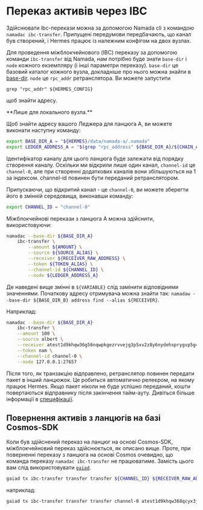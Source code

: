 
# Переказ активів через IBC

Здійснювати ibc-перекази можна за допомогою Namada cli з командою `namadac ibc-transfer`. Припущені передумови передбачають, що канал був створений, і Hermes працює із належним конфігом на двох вузлах.

Для проведення міжблокчейнового (IBC) переказу за допомогою команди `ibc-transfer` від Namada, нам потрібно буде знати `base-dir` і `node` кожного екземпляру (і інші параметри переказу).
`base-dir` це базовий каталог кожного вузла, докладніше про нього можна знайти в [base-dir](../operators/ledger/base-directory.mdx).
`node` це `rpc_addr` ретранслятора.
Ви можете запустити
```shell
grep "rpc_addr" ${HERMES_CONFIG}
```
щоб знайти адресу.

<Callout>
 **Лише для локального вузла.**

 Щоб знайти адресу вашого Леджера для ланцюга А, ви можете виконати наступну команду:
 ```bash copy
 export BASE_DIR_A = "${HERMES}/data/namada-a/.namada"
 export LEDGER_ADDRESS_A = "$(grep "rpc_address" ${BASE_DIR_A}/${CHAIN_A_ID}/setup/validator-0/.namada/${CHAIN_A_ID}/config.toml)"
 ```
</Callout>

Ідентифікатор каналу для цього ланцюга буде залежати від порядку створення каналу. Оскільки ми відкрили лише один канал, `channel-id` це `channel-0`, але при створенні додаткових каналів вони збільшуються на 1 за індексом. channel-id повинен бути переданий ретранслятором.






Припускаючи, що відкритий канал - це `channel-0`, ви можете зберегти його в змінній середовища, виконавши команду:





```bash copy
export CHANNEL_ID = "channel-0"
```

Міжблокчейнові перекази з ланцюга A можна здійснити, використовуючи:
```bash copy
namadac --base-dir ${BASE_DIR_A}
    ibc-transfer \
        --amount ${AMOUNT} \
        --source ${SOURCE_ALIAS} \
        --receiver ${RECEIVER_RAW_ADDRESS} \
        --token ${TOKEN_ALIAS} \
        --channel-id ${CHANNEL_ID} \
        --node ${LEDGER_ADDRESS_A}
```
Де наведені вище змінні в `${VARIABLE}` слід замінити відповідними значеннями. Початкову адресу отримувача можна знайти так: `namadaw --base-dir ${BASE_DIR_B} address find --alias ${RECEIVER}`.

Наприклад:
```bash copy
namadac --base-dir ${BASE_DIR_A}
    ibc-transfer \
    --amount 100 \
    --source albert \
    --receiver atest1d9khqw36g56nqwpkgezrvvejg3p5xv2z8y6nydehxprygvp5g4znj3phxfpyv3pcgcunws2x0wwa76 \
    --token nam \
    --channel-id channel-0 \
    --node 127.0.0.1:27657
```

Після того, як транзакцію відправлено, ретранслятор повинен передати пакет в інший ланцюжок. Це робиться автоматично релеєром, на якому працює Hermes. Якщо пакет ніколи не буде успішно переданий, кошти повертаються відправнику після закінчення тайм-ауту. Дивіться більше інформації в [специфікації](https://specs.namada.net/interoperability/ibc).

## Повернення активів з ланцюгів на базі Cosmos-SDK 

Коли був здійснений переказ на ланцюг на основі Cosmos-SDK, міжблокчейновий переказ здійснюється, як описано вище. Проте, при поверненні переказу з ланцюга на основі Cosmos очевидно, що команда переказу  `namadac ibc-transfer` не працюватиме. Замість цього вам слід використовувати [`gaiad`](https://github.com/cosmos/gaia).

```bash
gaiad tx ibc-transfer transfer transfer ${CHANNEL_ID} ${RECEIVER_RAW_ADDRESS} ${AMOUNT}${IBC_TOKEN_ADDRESS} --from ${COSMOS_ALIAS} --node ${COSMOS_RPC_ENDPOINT} --fees 5000uatom
```

наприклад:

```bash copy
gaiad tx ibc-transfer transfer transfer channel-0 atest1d9khqw368qcyx3jxxu6njs2yxs6y2sjyxdzy2d338pp5yd35g9zrv334gceng3z9gvmryv2pfdddt4 10ibc/281545A262215A2D7041CE1B518DD4754EC7097A1C937BE9D9AB6F1F11B452DD --from my-cosmos-address --node https://rpc.sentry-01.theta-testnet.polypore.xyz:443 --fees 5000uatom
```